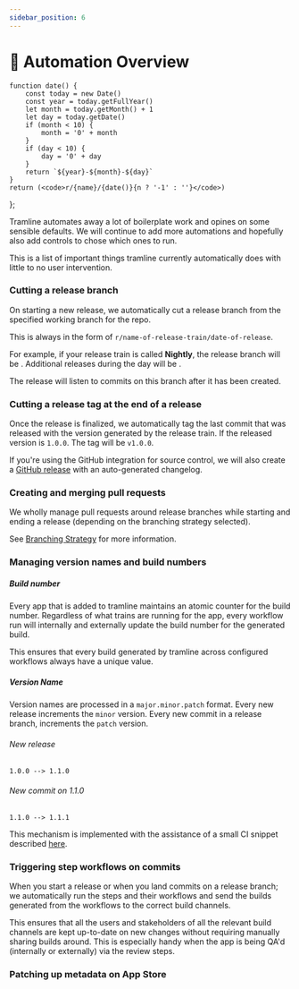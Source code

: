 ```yaml
---
sidebar_position: 6
---
```


# 🤖 Automation Overview

    function date() {
        const today = new Date()
        const year = today.getFullYear()
        let month = today.getMonth() + 1
        let day = today.getDate()
        if (month < 10) {
            month = '0' + month
        }
        if (day < 10) {
            day = '0' + day
        }
        return `${year}-${month}-${day}`
    }
    return (<code>r/{name}/{date()}{n ? '-1' : ''}</code>)
};

Tramline automates away a lot of boilerplate work and opines on some sensible defaults. We will continue to add more automations and hopefully also add controls to chose which ones to run.

This is a list of important things tramline currently automatically does with little to no user intervention.

### Cutting a release branch

On starting a new release, we automatically cut a release branch from the specified working branch for the repo.

This is always in the form of `r/name-of-release-train/date-of-release`.

For example, if your release train is called **Nightly**, the release branch will be <ReleaseBranch name="nightly" n=''/>. Additional releases during the day will be <ReleaseBranch name="nightly" n='1'/>.

The release will listen to commits on this branch after it has been created.

### Cutting a release tag at the end of a release

Once the release is finalized, we automatically tag the last commit that was released with the version generated by the release train. If the released version is `1.0.0`. The tag will be `v1.0.0`.

If you're using the GitHub integration for source control, we will also create a [GitHub release](https://docs.github.com/en/repositories/releasing-projects-on-github/managing-releases-in-a-repository) with an auto-generated changelog.

### Creating and merging pull requests

We wholly manage pull requests around release branches while starting and ending a release (depending on the branching strategy selected).

See [Branching Strategy](https://www.google.com) for more information.

### Managing version names and build numbers

##### Build number

Every app that is added to tramline maintains an atomic counter for the build number. Regardless of what trains are running for the app, every workflow run will internally and externally update the build number for the generated build.

This ensures that every build generated by tramline across configured workflows always have a unique value.

##### Version Name

Version names are processed in a `major.minor.patch` format. Every new release increments the `minor` version. Every new commit in a release branch, increments the `patch` version.

###### New release

```
1.0.0 --> 1.1.0
```

###### New commit on 1.1.0

```
1.1.0 --> 1.1.1
```

This mechanism is implemented with the assistance of a small CI snippet described [here](https://www.google.com).

### Triggering step workflows on commits

When you start a release or when you land commits on a release branch; we automatically run the steps and their workflows and send the builds generated from the workflows to the correct build channels.

This ensures that all the users and stakeholders of all the relevant build channels are kept up-to-date on new changes without requiring manually sharing builds around. This is especially handy when the app is being QA'd (internally or externally) via the review steps.

### Patching up metadata on App Store
